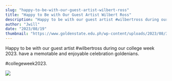 ```yaml
---
slug: "happy-to-be-with-our-guest-artist-wilbert-ross"
title: "Happy to Be with Our Guest Artist Wilbert Ross"
description: "Happy to be with our guest artist #wilbertross during our college week 2023. have a..."
author: "Jwill"
date: "2023/08/19"
thumbnail: "https://www.goldenstate.edu.ph/wp-content/uploads/2023/08/341629423_600036902152621_8146049622268997669_n.jpg"
---
```


Happy to be with our guest artist #wilbertross during our college week 2023. have a memotable and enjoyable celebration goldenians.

#collegeweek2023.

![](https://www.goldenstate.edu.ph/wp-content/uploads/2023/08/341629423_600036902152621_8146049622268997669_n.jpg)